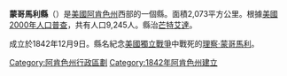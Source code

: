 {{unreferenced|time=2019-02-09T09:25:20+00:00}}
{{noteTA
|T=zh-hans:蒙哥马里县 (阿肯色州);zh-hk:蒙哥馬里縣 (阿肯色州);zh-tw:蒙哥馬利郡 (阿肯色州);
}}
{{Otheruses|蒙哥馬利縣|subject=美國阿肯色州的一個縣|other=同名的縣}}
{{Infobox U.S. County
|county  = 蒙哥馬利縣
|state = 阿肯色州
|en county  = Montgomery County
|en state = Arkansas
|seal = 
|map = Map of Arkansas highlighting Montgomery County.svg
|map size = 225
|founded = 1842年12月9日
|seat = [[芒特艾達_(阿肯色州)|芒特艾達]]
|area = 2,073 [[square_kilometer|km²]] (800 [[square_mile|mi²]])
|area land = 2,023 km² (781 mi²)
|area water = 50 km² (19 mi²)
|area percentage = 2.42%
|census yr = 2000
|pop = 9,245
|density = 5
|web = 
}}

'''蒙哥馬利縣'''（{{lang-en|Montgomery County}}）是[[美國|美國]][[阿肯色州|阿肯色州]]西部的一個縣。面積2,073平方公里。根據[[美國2000年人口普查|美國2000年人口普查]]，共有人口9,245人。縣治[[芒特艾達_(阿肯色州)|芒特艾達]]。

成立於1842年12月9日。縣名紀念[[美國獨立戰爭|美國獨立戰爭]]中戰死的[[理察·蒙哥馬利|理察·蒙哥馬利]]。

{{蒙哥馬利縣 (阿肯色州)}}
{{Arkansas}}

{{DEFAULTSORT:Montgomery County, Arkansas}}
[[Category:阿肯色州行政區劃|Category:阿肯色州行政區劃]]
[[Category:1842年阿肯色州建立|Category:1842年阿肯色州建立]]